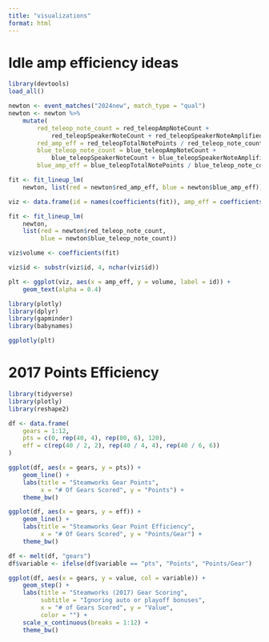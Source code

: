 ```yaml
---
title: "visualizations"
format: html
---
```


# Idle amp efficiency ideas

```r
library(devtools)
load_all()

newton <- event_matches("2024new", match_type = "qual")
newton <- newton %>%
    mutate(
        red_teleop_note_count = red_teleopAmpNoteCount + 
            red_teleopSpeakerNoteCount + red_teleopSpeakerNoteAmplifiedCount,
        red_amp_eff = red_teleopTotalNotePoints / red_teleop_note_count, 
        blue_teleop_note_count = blue_teleopAmpNoteCount + 
            blue_teleopSpeakerNoteCount + blue_teleopSpeakerNoteAmplifiedCount,
        blue_amp_eff = blue_teleopTotalNotePoints / blue_teleop_note_count)

fit <- fit_lineup_lm(
    newton, list(red = newton$red_amp_eff, blue = newton$blue_amp_eff))

viz <- data.frame(id = names(coefficients(fit)), amp_eff = coefficients(fit))

fit <- fit_lineup_lm(
    newton, 
    list(red = newton$red_teleop_note_count, 
         blue = newton$blue_teleop_note_count))

viz$volume <- coefficients(fit)

viz$id <- substr(viz$id, 4, nchar(viz$id))

plt <- ggplot(viz, aes(x = amp_eff, y = volume, label = id)) + 
    geom_text(alpha = 0.4)

library(plotly)
library(dplyr)
library(gapminder)
library(babynames)

ggplotly(plt)
```

# 2017 Points Efficiency

```r
library(tidyverse)
library(plotly)
library(reshape2)

df <- data.frame(
    gears = 1:12, 
    pts = c(0, rep(40, 4), rep(80, 6), 120), 
    eff = c(rep(40 / 2, 2), rep(40 / 4, 4), rep(40 / 6, 6))
)

ggplot(df, aes(x = gears, y = pts)) + 
    geom_line() + 
    labs(title = "Steamworks Gear Points", 
         x = "# Of Gears Scored", y = "Points") + 
    theme_bw()

ggplot(df, aes(x = gears, y = eff)) + 
    geom_line() + 
    labs(title = "Steamworks Gear Point Efficiency", 
         x = "# Of Gears Scored", y = "Points/Gear") + 
    theme_bw()

df <- melt(df, "gears")
df$variable <- ifelse(df$variable == "pts", "Points", "Points/Gear")

ggplot(df, aes(x = gears, y = value, col = variable)) + 
    geom_step() + 
    labs(title = "Steamworks (2017) Gear Scoring", 
         subtitle = "Ignoring auto or playoff bonuses",
         x = "# of Gears Scored", y = "Value", 
         color = "") + 
    scale_x_continuous(breaks = 1:12) + 
    theme_bw()
```

